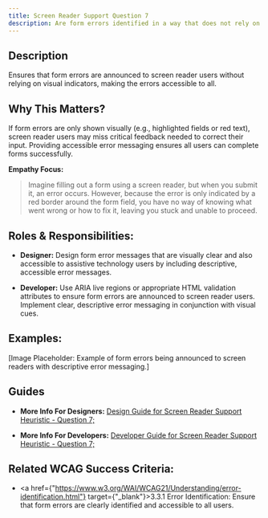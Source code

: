 ```yaml
---
title: Screen Reader Support Question 7
description: Are form errors identified in a way that does not rely on sight?
---
```


## Description

Ensures that form errors are announced to screen reader users without relying on visual indicators, making the errors accessible to all.

## Why This Matters?

If form errors are only shown visually (e.g., highlighted fields or red text), screen reader users may miss critical feedback needed to correct their input. Providing accessible error messaging ensures all users can complete forms successfully.

**Empathy Focus:**
> Imagine filling out a form using a screen reader, but when you submit it, an error occurs. However, because the error is only indicated by a red border around the form field, you have no way of knowing what went wrong or how to fix it, leaving you stuck and unable to proceed.

## Roles & Responsibilities:

- **Designer:** Design form error messages that are visually clear and also accessible to assistive technology users by including descriptive, accessible error messages.

- **Developer:** Use ARIA live regions or appropriate HTML validation attributes to ensure form errors are announced to screen reader users. Implement clear, descriptive error messaging in conjunction with visual cues.

## Examples:

[Image Placeholder: Example of form errors being announced to screen readers with descriptive error messaging.]

## Guides

- **More Info For Designers:** <a href="/docs/design-guide/screen-reader-support/question-7">Design Guide for Screen Reader Support Heuristic - Question 7;</a>

- **More Info For Developers:** <a href="/docs/developer-guide/screen-reader-support/question-7">Developer Guide for Screen Reader Support Heuristic - Question 7;</a>

## Related WCAG Success Criteria:

- <a href={"https://www.w3.org/WAI/WCAG21/Understanding/error-identification.html"} target={"_blank"}>3.3.1 Error Identification</a>: Ensure that form errors are clearly identified and accessible to all users.
